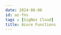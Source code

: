 ```yaml
---
date: 2024-06-06
id: az-fns
tags : [SigNoz Cloud]
title: Azure Functions
---
```


<DocCardContainer>

<DocCard
    title="📄️ Metrics"
    description="To monitor Azure Function's system metrics like CPU Percentage..."
    href="/docs/azure-monitoring/az-fns/metrics/"
/>

<DocCard
    title="📄️ Logging"
    description="The following categories of Logs are available to export to Storage Account or EventHub..."
    href="/docs/azure-monitoring/az-fns/logging/"
/>

<DocCard
    title="📄️ APM & Tracing"
    description="To get started with monitoring your Azure Function App..."
    href="/docs/azure-monitoring/az-fns/tracing/"
/>

</DocCardContainer>
